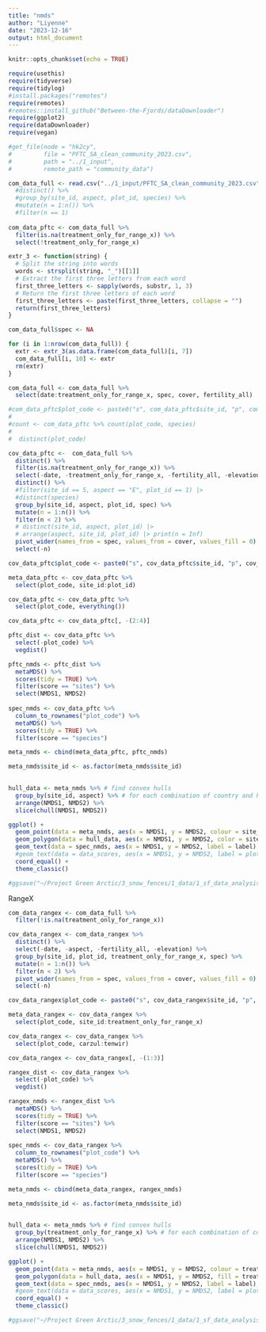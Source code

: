 ```yaml
---
title: "nmds"
author: "Liyenne"
date: "2023-12-16"
output: html_document
---
```


```r
knitr::opts_chunk$set(echo = TRUE)
```

```r
require(usethis) 
require(tidyverse)
require(tidylog)
#install.packages("remotes")
require(remotes)
#remotes::install_github("Between-the-Fjords/dataDownloader")
require(ggplot2)
require(dataDownloader)
require(vegan)
```

```r
#get_file(node = "hk2cy",
#         file = "PFTC_SA_clean_community_2023.csv",
#         path = "../1_input", 
#         remote_path = "community_data") 

com_data_full <- read.csv("../1_input/PFTC_SA_clean_community_2023.csv") #%>% 
  #distinct() %>% 
  #group_by(site_id, aspect, plot_id, species) %>% 
  #mutate(n = 1:n()) %>% 
  #filter(n == 1)
  
com_data_pftc <- com_data_full %>% 
  filter(is.na(treatment_only_for_range_x)) %>% 
  select(!treatment_only_for_range_x)
```
```r
extr_3 <- function(string) {
  # Split the string into words
  words <- strsplit(string, "_")[[1]]
  # Extract the first three letters from each word
  first_three_letters <- sapply(words, substr, 1, 3)
  # Return the first three letters of each word
  first_three_letters <- paste(first_three_letters, collapse = "")
  return(first_three_letters)
}

com_data_full$spec <- NA

for (i in 1:nrow(com_data_full)) {
  extr <- extr_3(as.data.frame(com_data_full)[i, 7]) 
  com_data_full[i, 10] <- extr
  rm(extr)
}

com_data_full <- com_data_full %>% 
  select(date:treatment_only_for_range_x, spec, cover, fertility_all) 
```


```r
#com_data_pftc$plot_code <- paste0("s", com_data_pftc$site_id, "p", com_data_pftc$plot_id, #com_data_pftc$aspect) 
#
#count <- com_data_pftc %>% count(plot_code, species)
#
#  distinct(plot_code)

cov_data_pftc <-  com_data_full %>% 
  distinct() %>% 
  filter(is.na(treatment_only_for_range_x)) %>% 
  select(-date, -treatment_only_for_range_x, -fertility_all, -elevation) %>% 
  distinct() %>% 
  #filter(site_id == 5, aspect == "E", plot_id == 1) |>
  #distinct(species)
  group_by(site_id, aspect, plot_id, spec) %>% 
  mutate(n = 1:n()) %>% 
  filter(n < 2) %>% 
  # distinct(site_id, aspect, plot_id) |>
  # arrange(aspect, site_id, plot_id) |> print(n = Inf)
  pivot_wider(names_from = spec, values_from = cover, values_fill = 0) %>% 
  select(-n)

cov_data_pftc$plot_code <- paste0("s", cov_data_pftc$site_id, "p", cov_data_pftc$plot_id, cov_data_pftc$aspect)

meta_data_pftc <- cov_data_pftc %>% 
  select(plot_code, site_id:plot_id)

cov_data_pftc <- cov_data_pftc %>% 
  select(plot_code, everything())

cov_data_pftc <- cov_data_pftc[, -(2:4)]
```

```r
pftc_dist <- cov_data_pftc %>% 
  select(-plot_code) %>%
  vegdist()

pftc_nmds <- pftc_dist %>% 
  metaMDS() %>% 
  scores(tidy = TRUE) %>% 
  filter(score == "sites") %>% 
  select(NMDS1, NMDS2)
  
spec_nmds <- cov_data_pftc %>%  
  column_to_rownames("plot_code") %>% 
  metaMDS() %>% 
  scores(tidy = TRUE) %>% 
  filter(score == "species") 

meta_nmds <- cbind(meta_data_pftc, pftc_nmds) 

meta_nmds$site_id <- as.factor(meta_nmds$site_id)
  
```

```r
hull_data <- meta_nmds %>% # find convex hulls
  group_by(site_id, aspect) %>% # for each combination of country and habitat
  arrange(NMDS1, NMDS2) %>%
  slice(chull(NMDS1, NMDS2))

ggplot() +
  geom_point(data = meta_nmds, aes(x = NMDS1, y = NMDS2, colour = site_id, shape = aspect), size = 3) + # add the point markers 
  geom_polygon(data = hull_data, aes(x = NMDS1, y = NMDS2, color = site_id, fill = site_id, linetype = aspect), alpha = 0.30) +
  geom_text(data = spec_nmds, aes(x = NMDS1, y = NMDS2, label = label), alpha = 0.5) +  # add the species labels
  #geom_text(data = data_scores, aes(x = NMDS1, y = NMDS2, label = plot), vjust=0) +  # add the site labels
  coord_equal() +
  theme_classic() 

#ggsave("~/Project Green Arctic/3_snow_fences/1_data/1_sf_data_analysis/3_output/3_plots/sf_NMDS_23.svg", height = 4, width = 7)
```

RangeX
```r
com_data_rangex <- com_data_full %>% 
  filter(!is.na(treatment_only_for_range_x)) 

cov_data_rangex <- com_data_rangex %>% 
  distinct() %>%
  select(-date, -aspect, -fertility_all, -elevation) %>% 
  group_by(site_id, plot_id, treatment_only_for_range_x, spec) %>% 
  mutate(n = 1:n()) %>% 
  filter(n < 2) %>% 
  pivot_wider(names_from = spec, values_from = cover, values_fill = 0) %>% 
  select(-n)

cov_data_rangex$plot_code <- paste0("s", cov_data_rangex$site_id, "p", cov_data_rangex$plot_id, cov_data_rangex$treatment_only_for_range_x)

meta_data_rangex <- cov_data_rangex %>% 
  select(plot_code, site_id:treatment_only_for_range_x)

cov_data_rangex <- cov_data_rangex %>% 
  select(plot_code, carzul:tenwir)

cov_data_rangex <- cov_data_rangex[, -(1:3)]
```

```r
rangex_dist <- cov_data_rangex %>% 
  select(-plot_code) %>%
  vegdist()

rangex_nmds <- rangex_dist %>% 
  metaMDS() %>% 
  scores(tidy = TRUE) %>% 
  filter(score == "sites") %>% 
  select(NMDS1, NMDS2)
  
spec_nmds <- cov_data_rangex %>%  
  column_to_rownames("plot_code") %>% 
  metaMDS() %>% 
  scores(tidy = TRUE) %>% 
  filter(score == "species") 

meta_nmds <- cbind(meta_data_rangex, rangex_nmds) 

meta_nmds$site_id <- as.factor(meta_nmds$site_id)
  
```

```r
hull_data <- meta_nmds %>% # find convex hulls
  group_by(treatment_only_for_range_x) %>% # for each combination of country and habitat
  arrange(NMDS1, NMDS2) %>%
  slice(chull(NMDS1, NMDS2))

ggplot() +
  geom_point(data = meta_nmds, aes(x = NMDS1, y = NMDS2, colour = treatment_only_for_range_x), size = 3) + # add the point markers 
  geom_polygon(data = hull_data, aes(x = NMDS1, y = NMDS2, fill = treatment_only_for_range_x), alpha = 0.30) +
  geom_text(data = spec_nmds, aes(x = NMDS1, y = NMDS2, label = label), alpha = 0.5) +  # add the species labels
  #geom_text(data = data_scores, aes(x = NMDS1, y = NMDS2, label = plot), vjust=0) +  # add the site labels
  coord_equal() +
  theme_classic() 

#ggsave("~/Project Green Arctic/3_snow_fences/1_data/1_sf_data_analysis/3_output/3_plots/sf_NMDS_23.svg", height = 4, width = 7)
```

